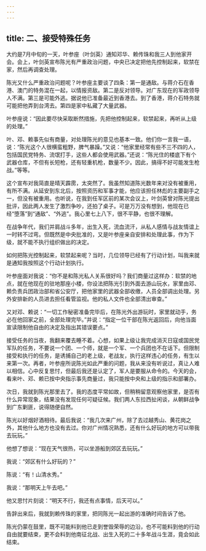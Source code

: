 ```yaml
---
---
---
```

title: 二、接受特殊任务
---




大约是7月中旬的一天，叶参座（叶剑英）通知邓华、赖传珠和我三人到他家开会。会上，叶剑英宣布陈光有严重政治问题，中央已决定把他先控制起来，软禁在家，然后再调查处理。

陈光又什么严重政治问题呢？叶参座主要谈了四条：第一是通敌。与蒋介石在香港、澳门的特务混在一起，以情报资敌。第二是反对领导。对广东现在的军政领导人不满。第三是可能外逃。据说他已准备最近到香港去。到了香港，蒋介石特务就可能把他弄到台湾去。第四是家中私藏了大量武器。

叶参座说：“因此要尽快采取断然措施，先把他控制起来，软禁起来，再听从上级的处理。”

叶、邓、赖事先似有商量，对处理陈光的意见也基本一致。他们你一言我一语，说：“陈光这个人很横蛮粗野，脾气暴躁。”又说：“他家里经常有些不三不四的人，包括国民党特务、流氓打手，这些人都会使用武器。”还说：“陈光住的楼底下有个武器仓库，不但有长短枪，还有轻重机枪，数量不少。因此，搞得不好可能发生枪战。”等等。

这个宣布对我简直是晴天霹雳，太突然了。我虽然知道陈光数年来对没有被重用，有所不满。从延安到东北后，按照资历和军事才能，他应该担任林彪的主要副手之一，但没有被重用。也听说，在我到任军区前的某次会议上，叶剑英曾对陈光提出批评，因此两人发生了激烈争吵，还拍了桌子。可是万万没有想到，他现在已经“堕落”到“通敌”、“外逃”。我心里七上八下，很不平静，也很不理解。

在战争年代，我们并肩战斗多年，出生入死，流血流汗，从私人感情与战友情谊上一时转不过弯。但既然是中央批准的，又是叶参座亲自安排和处理此事，作为下级，就不能不执行组织做出的决定。

如何把陈光控制起来，软禁起来呢？当时，几位领导已经有了行动计划，叫我来就是通知我按照这个行动计划执行。

叶参座面对我说：“你不是和陈光私人关系很好吗？我们商量过这样办：软禁的地点，就在他现在的驻地那座小楼，你设法把陈光引到外面去游山玩水，家里由邓、赖负责兵团政治部和省公安厅，把他家里的武器全部收缴，人员全部调出处理。另外安排新的人员进去担任看管监视。他的私人文件也全部清出审查。”

又对邓、赖说：“一切工作秘密准备完毕后，在陈光外出游玩时，家里就动手，务必在他回家之前，全部处理完毕。”并说：“指定一位干部在陈光返回后，向他当面宣读限制他自由的决定及指出其错误要点。”

接受任务的当夜，我翻来覆去睡不着。心想，如果上级让我完成消灭日寇或国民党军队的任务，不要说一个团、一个师，就是一个军、一个兵团也不在话下。但限制接受和执行的任务，是诱捕自己的老上级，老战友，执行这样违心的任务，有生以来第一次。再者，叶参座所说陈光如此严重的问题，我从来没有听说过，真让人难以相信。心中反复思忖，但最后我还是认定了，军人是要服从命令的。今天的会，看来叶、邓、赖已按中央指示事先商量过，我只能按中央和上级的指示和部署办。

次日，我就到陈光那里去了。我的态度平常如故，但稍稍留意观察他家里，是否有什么异常现象，结果没有发现任何可疑征候。我们两人东拉西扯闲谈，从朝鲜战争到广东剿匪，说得随便自然。

陈光以好烟好酒相待。最后我说：“我几次来广州，除了去过越秀山、黄花岗之外，其他什么地方也没有去过。你对广州情况熟悉，还有什么好玩的地方可以带我去玩玩。”

他想了想说：“现在天气很热，可以坐游船到郊区去玩玩。”

我说：“郊区有什么好玩的？”

陈说：“有！山清水秀。”

我说：“那明天上午去吧。”

他又思忖片刻说：“明天不行，我还有点事情，后天可以。”

告辞出来后，我就到赖传珠的家里，把同陈光一起出游的准确时间告诉了他。

陈光仍蒙在鼓里，既不可能料到他已走到誉毁荣辱的边沿，也不可能料到他的行动自由就要结束，更不会料到他南征北战、出生入死的二十多年战斗生涯，竟会如此结束。
